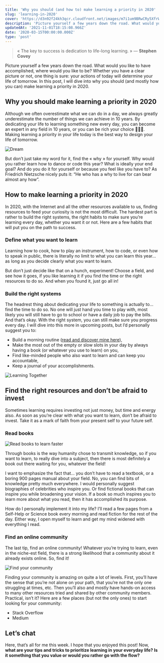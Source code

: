 ```yaml
---
title: 'Why you should (and how to) make learning a priority in 2020'
slug: 'learning-in-2020'
cover: 'https://d3n92f24kh3qcr.cloudfront.net/images/m7i1um9BRwCRy5XfrWy7.jpg'
description: 'Picture yourself a few years down the road. What would you like to have accomplished, where would you like to be?'
updatedAt: '2021-11-01T18:15:08.966Z'
date: '2020-03-15T00:00:00.000Z'
type: 'post'
---
```


> « The key to success is dedication to life-long learning. » — **Stephen Covey**

Picture yourself a few years down the road. What would you like to have accomplished, where would you like to be? Whether you have a clear picture or not, one thing is sure: your actions of today will determine your life of tomorrow. In this post, I will dive into why you should (and mostly how you can) make learning a priority in 2020.

## Why you should make learning a priority in 2020

Although we often overestimate what we can do in a day, we always greatly underestimate the number of things we can achieve in 10 years. By dedicating your life to learning something new every day, you can become an expert in any field in 10 years, or you can be rich your choice 🤷🏾‍♂️. Making learning a priority in your life today is the best way to design your life of tomorrow.

![Dream](https://d3n92f24kh3qcr.cloudfront.net/images/0fyJLE49STimfd8fdnAz.jpg)

But don’t just take my word for it, find the « why » for yourself. Why would you rather learn how to dance or code this year? What is ideally your end goal? And do you do it for yourself or because you feel like you have to? As Friedrich Nietzsche nicely puts it: “He who has a why to live for can bear almost any how”.

## How to make learning a priority in 2020

In 2020, with the Internet and all the other resources available to us, finding resources to feed your curiosity is not the most difficult. The hardest part is rather to build the right systems, the right habits to make sure you’re learning every day, whether you want it or not. Here are a few habits that will put you on the path to success.

### Define what you want to learn

Learning how to cook, how to play an instrument, how to code, or even how to speak in public, there is literally no limit to what you can learn this year... as long as you decide clearly what you want to learn.

But don’t just decide like that on a hunch, experiment! Choose a field, and see how it goes, if you like learning it if you find the time or the right resources to do so. And when you found it, just go all in!

### Build the right systems

The headrest thing about dedicating your life to something is actually to... find the time to do so. No one will just hand you time to play with, most likely you will still have to go to school or have a daily job to pay the bills. And that’s okay. With the right system, you can still make sure you progress every day. I will dive into this more in upcoming posts, but I’d personally suggest you to:

-   Build a morning routine ([read and discover mine here](/blog/waking-up-early/)),
-   Make the most out of the empty or slow slots in your day by always having a book (or whatever you use to learn) on you,
-   Find like-minded people who also want to learn and can keep you accountable,
-   Keep a journal of your accomplishments.

![Learning Together](https://d3n92f24kh3qcr.cloudfront.net/images/m7i1um9BRwCRy5XfrWy7.jpg)

## Find the right resources and don’t be afraid to invest

Sometimes learning requires investing not just money, but time and energy also. As soon as you’re clear with what you want to learn, don’t be afraid to invest. Take it as a mark of faith from your present self to your future self.

### Read books

![Read books to learn faster](https://d3n92f24kh3qcr.cloudfront.net/images/AJQWczRNQBqwMj1wd7JK.jpg)

Through books is the way humanity chose to transmit knowledge, so if you want to learn, to really dive into a subject, then there is most definitely a book out there waiting for you, whatever the field!

I want to emphasize the fact that... you don’t have to read a textbook, or a boring 900 pages manual about your field. No, you can find bits of knowledge pretty much everywhere. I would personally suggest biographies of celebrities who inspire you. Or find fictional books that can inspire you while broadening your vision. If a book so much inspires you to learn more about what you read, then it has accomplished its purpose.

How do I personally implement it into my life? I’ll read a few pages from a Self-Help or Science book every morning and read fiction for the rest of the day. Either way, I open myself to learn and get my mind widened with everything I read.

### Find an online community

The last tip, find an online community! Whatever you’re trying to learn, even in the niche-est field, there is a strong likelihood that a community about it already exists online. So, find it!

![Find your community](https://d3n92f24kh3qcr.cloudfront.net/images/YwbQKS6oRKaz3yiL3LRN.jpg)

Finding your community is amazing on quite a lot of levels. First, you’ll have the sense that you’re not alone on your path, that you’re not the only one struggling at times, etc. Then you’ll also and mostly have hands-on access to many other resources tried and shared by other community members. Practical, isn’t it? Here are a few places (but not the only ones) to start looking for your community:

-   Stack Overflow
-   Medium

## Let’s chat

Here, that’s all for me this week. I hope that you enjoyed this post! Now, **what are your tips and tricks to prioritize learning in your everyday life? Is it something that you value or would you rather go with the flow?**
